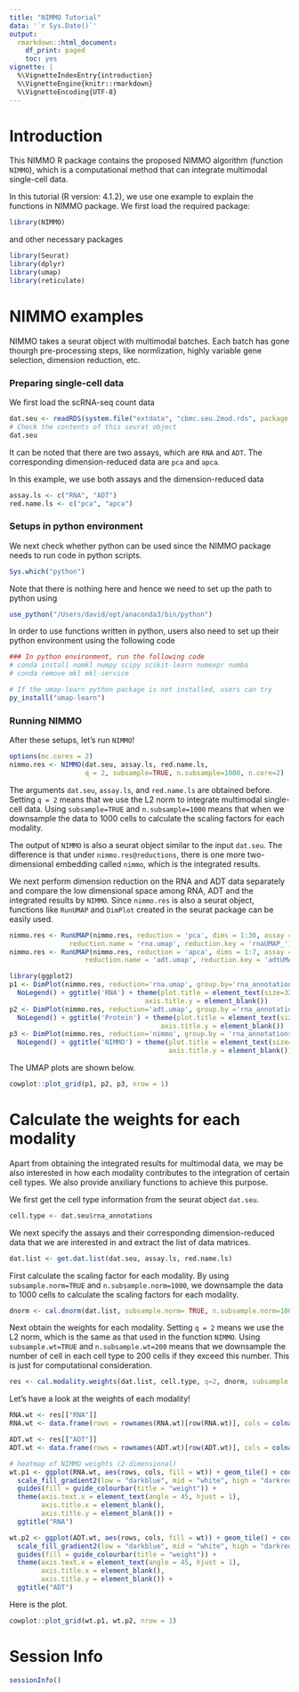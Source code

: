 ```yaml
---
title: "NIMMO Tutorial"
data: '`r Sys.Date()`'
output: 
  rmarkdown::html_document:
    df_print: paged
    toc: yes
vignette: |
  %\VignetteIndexEntry{introduction}
  %\VignetteEngine{knitr::rmarkdown}
  %\VignetteEncoding{UTF-8}
---
```

# Introduction

This NIMMO R package contains the proposed NIMMO algorithm (function `NIMMO`), which is a computational method that can integrate multimodal single-cell data.

In this tutorial (R version: 4.1.2), we use one example to explain the functions in NIMMO package. We first load the required package:

```r
library(NIMMO)
```
and other necessary packages
```r
library(Seurat)
library(dplyr)
library(umap)
library(reticulate)
```

# NIMMO examples

NIMMO takes a seurat object with multimodal batches. Each batch has gone thourgh pre-processing steps, like normlization, highly variable gene selection, dimension reduction, etc.

### Preparing single-cell data

We first load the scRNA-seq count data

```r
dat.seu <- readRDS(system.file("extdata", "cbmc.seu.2mod.rds", package = "NIMMO"))
# Check the contents of this seurat object
dat.seu
```
It can be noted that there are two assays, which are `RNA` and `ADT`. The corresponding dimension-reduced data are `pca` and `apca`. 

In this example, we use both assays and the dimension-reduced data

```r
assay.ls <- c("RNA", "ADT")
red.name.ls <- c("pca", "apca")
```

### Setups in python environment
We next check whether python can be used since the NIMMO package needs to run code in python scripts.
```r
Sys.which("python")
```
Note that there is nothing here and hence we need to set up the path to python using

```r
use_python("/Users/david/opt/anaconda3/bin/python")
```

In order to use functions written in python, users also need to set up their python environment using the following code
```r
### In python environment, run the following code
# conda install nomkl numpy scipy scikit-learn numexpr numba
# conda remove mkl mkl-service

# If the umap-learn python package is not installed, users can try
py_install("umap-learn")
```

### Running NIMMO

After these setups, let's run `NIMMO`!
```r
options(mc.cores = 2)
nimmo.res <- NIMMO(dat.seu, assay.ls, red.name.ls,
                   q = 2, subsample=TRUE, n.subsample=1000, n.core=2)
```
The arguments `dat.seu`, `assay.ls`, and `red.name.ls` are obtained before. Setting `q = 2` means that we use the L2 norm to integrate multimodal single-cell data. Using `subsample=TRUE` and `n.subsample=1000` means that when we downsample the data to 1000 cells to calculate the scaling factors for each modality.

The output of `NIMMO` is also a seurat object similar to the input `dat.seu`. The difference is that under `nimmo.res@reductions`, there is one more two-dimensional embedding called `nimmo`, which is the integrated results.

We next perform dimension reduction on the RNA and ADT data separately and compare the low dimensional space among RNA, ADT and the integrated results by `NIMMO`. Since `nimmo.res` is also a seurat object, functions like `RunUMAP` and `DimPlot` created in the seurat package can be easily used.

```r
nimmo.res <- RunUMAP(nimmo.res, reduction = 'pca', dims = 1:30, assay = 'RNA', 
               reduction.name = 'rna.umap', reduction.key = 'rnaUMAP_')
nimmo.res <- RunUMAP(nimmo.res, reduction = 'apca', dims = 1:7, assay = 'ADT', 
                   reduction.name = 'adt.umap', reduction.key = 'adtUMAP_')
```

```r
library(ggplot2)
p1 <- DimPlot(nimmo.res, reduction='rna.umap', group.by='rna_annotations', label=T, repel=T, label.size=5.5) + 
  NoLegend() + ggtitle('RNA') + theme(plot.title = element_text(size=32), axis.title.x = element_blank(),
                                  axis.title.y = element_blank())
p2 <- DimPlot(nimmo.res, reduction='adt.umap', group.by ='rna_annotations', label=T, repel=T, label.size=5.5) + 
  NoLegend() + ggtitle('Protein') + theme(plot.title = element_text(size=32), axis.title.x = element_blank(),
                                      axis.title.y = element_blank())
p3 <- DimPlot(nimmo.res, reduction='nimmo', group.by = 'rna_annotations', label=T, repel=T, label.size = 5.5) +
  NoLegend() + ggtitle('NIMMO') + theme(plot.title = element_text(size=32), axis.title.x = element_blank(),
                                        axis.title.y = element_blank())
```

The UMAP plots are shown below.

```r
cowplot::plot_grid(p1, p2, p3, nrow = 1)
```

# Calculate the weights for each modality
Apart from obtaining the integrated results for multimodal data, we may be also interested in how each modality contributes to the integration of certain cell types. We also provide anxiliary functions to achieve this purpose.

We first get the cell type information from the seurat object `dat.seu`.

```r
cell.type <- dat.seu$rna_annotations
```

We next specify the assays and their corresponding dimension-reduced data that we are interested in and extract the list of data matrices.

```r
dat.list <- get.dat.list(dat.seu, assay.ls, red.name.ls)
```

First calculate the scaling factor for each modality. By using `subsample.norm=TRUE` and `n.subsample.norm=1000`, we downsample the data to 1000 cells to calculate the scaling factors for each modality.

```r
dnorm <- cal.dnorm(dat.list, subsample.norm= TRUE, n.subsample.norm=1000, seed = NULL)
```

Next obtain the weights for each modality. Setting `q = 2` means we use the L2 norm, which is the same as that used in the function `NIMMO`. Using `subsample.wt=TRUE` and `n.subsample.wt=200` means that we downsample the number of cell in each cell type to 200 cells if they exceed this number. This is just for computational consideration.

```r
res <- cal.modality.weights(dat.list, cell.type, q=2, dnorm, subsample.wt=TRUE, n.subsample.wt=200, seed = NULL)
```

Let's have a look at the weights of each modality!
```r
RNA.wt <- res[["RNA"]]
RNA.wt <- data.frame(rows = rownames(RNA.wt)[row(RNA.wt)], cols = colnames(RNA.wt)[col(RNA.wt)], wt = c(RNA.wt))

ADT.wt <- res[["ADT"]]
ADT.wt <- data.frame(rows = rownames(ADT.wt)[row(ADT.wt)], cols = colnames(ADT.wt)[col(ADT.wt)], wt = c(ADT.wt))

# heatmap of NIMMO weights (2-dimensional)
wt.p1 <- ggplot(RNA.wt, aes(rows, cols, fill = wt)) + geom_tile() + coord_fixed() + 
  scale_fill_gradient2(low = "darkblue", mid = "white", high = "darkred", midpoint = 0.5, breaks = seq(0,1,0.25), limits=c(0,1), na.value = "lightgrey") +
  guides(fill = guide_colourbar(title = "weight")) + 
  theme(axis.text.x = element_text(angle = 45, hjust = 1),
        axis.title.x = element_blank(),
        axis.title.y = element_blank()) + 
  ggtitle("RNA")

wt.p2 <- ggplot(ADT.wt, aes(rows, cols, fill = wt)) + geom_tile() + coord_fixed() + 
  scale_fill_gradient2(low = "darkblue", mid = "white", high = "darkred", midpoint = 0.5, breaks = seq(0,1,0.25), limits=c(0,1), na.value = "lightgrey") +
  guides(fill = guide_colourbar(title = "weight")) + 
  theme(axis.text.x = element_text(angle = 45, hjust = 1),
        axis.title.x = element_blank(),
        axis.title.y = element_blank()) + 
  ggtitle("ADT")
```

Here is the plot.
```r
cowplot::plot_grid(wt.p1, wt.p2, nrow = 1)
```

# Session Info

```r
sessionInfo()
```
